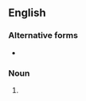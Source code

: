{{also|cuss words}}

==English==

===Alternative forms===
* {{l|en|cuss words}}

===Noun===
{{head|en|noun plural form}}

# {{plural of|cussword|lang=en}}